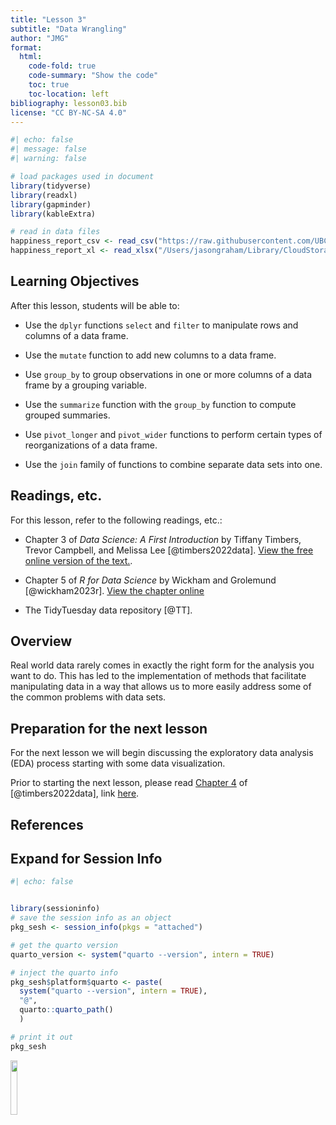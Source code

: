 ```yaml
---
title: "Lesson 3"
subtitle: "Data Wrangling"
author: "JMG"
format:
  html:
    code-fold: true
    code-summary: "Show the code"
    toc: true
    toc-location: left
bibliography: lesson03.bib
license: "CC BY-NC-SA 4.0"
---
```


```r
#| echo: false
#| message: false
#| warning: false

# load packages used in document
library(tidyverse)
library(readxl)
library(gapminder)
library(kableExtra)

# read in data files
happiness_report_csv <- read_csv("https://raw.githubusercontent.com/UBC-DSCI/data-science-a-first-intro-worksheets/main/worksheet_reading/data/happiness_report.csv")
happiness_report_xl <- read_xlsx("/Users/jasongraham/Library/CloudStorage/Dropbox/WorkDocuments/Teaching/Falls/Fall2023/DS 201/happiness_report.xlsx")
```


## Learning Objectives

After this lesson, students will be able to: 

* Use the `dplyr` functions  `select` and `filter` to manipulate rows and columns of a data frame. 

* Use the `mutate` function to add new columns to a data frame. 

* Use `group_by` to group observations in one or more columns of a data frame by a grouping variable. 

* Use the `summarize` function with the `group_by` function to compute grouped summaries. 

* Use `pivot_longer` and `pivot_wider` functions to perform certain types of reorganizations of a data frame. 

* Use the `join` family of functions to combine separate data sets into one. 

## Readings, etc.

For this lesson, refer to the following readings, etc.:

* Chapter 3 of *Data Science: A First Introduction* by Tiffany Timbers, Trevor Campbell, and Melissa Lee [@timbers2022data]. [View the free online version of the text.](https://datasciencebook.ca/).

* Chapter 5 of *R for Data Science* by Wickham and Grolemund [@wickham2023r]. [View the chapter online](https://r4ds.had.co.nz/transform.html)

* The TidyTuesday data repository [@TT].

## Overview

Real world data rarely comes in exactly the right form for the analysis you want to do. This has led to the implementation of methods that facilitate manipulating data in a way that allows us to more easily address some of the common problems with data sets.   



## Preparation for the next lesson

For the next lesson we will begin discussing the exploratory data analysis (EDA) process starting with some data visualization. 

Prior to starting the next lesson, please read [Chapter 4](https://datasciencebook.ca/intro.html) of [@timbers2022data], link [here](https://datasciencebook.ca/intro.html). 

## References

::: {#refs}
:::


:::{.callout-tip collapse="true"}
## Expand for Session Info
```r
#| echo: false


library(sessioninfo)
# save the session info as an object
pkg_sesh <- session_info(pkgs = "attached")

# get the quarto version
quarto_version <- system("quarto --version", intern = TRUE)

# inject the quarto info
pkg_sesh$platform$quarto <- paste(
  system("quarto --version", intern = TRUE), 
  "@", 
  quarto::quarto_path()
  )

# print it out
pkg_sesh
```

:::


[![](http://mirrors.creativecommons.org/presskit/buttons/88x31/png/by-nc-sa.png?raw=1){fig-align="left" width=15%}](https://creativecommons.org/licenses/by-nc-sa/4.0/legalcode)


